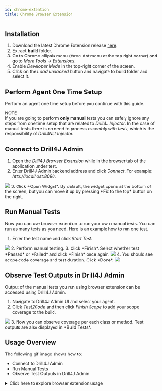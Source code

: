 ```yaml
---
id: chrome-extention
title: Chrome Browser Extension
---
```



## Installation
1. Download the latest Chrome Extension release [here](https://github.com/Drill4J/browser-extension/releases).
2. Extract **build** folder.
3. Go to Chrome ellipsis menu (three-dot menu at the top right corner) and go to *More Tools* -> *Extensions*.
4. Enable *Developer Mode* in the top-right corner of the screen.
5. Click on the *Load unpacked* button and navigate to build folder and select it.

## Perform Agent One Time Setup
Perform an <Link to="./one-time-setup" target="_blank">agent one time setup</Link> before you continue with this guide.

<Info>
    NOTE <br/>
    If you are going to perform <b>only manual</b> tests you can safely ignore any steps from one time setup that are related 
    to <i>Drill4J Injector</i>. In the case of manual tests there is no need to process <i>assembly with tests</i>, which is 
    the responsibility of <i>Drill4Net Injector</i>.
</Info>

## Connect to Drill4J Admin
1. Open the *Drill4J Browser Extension* while in the browser tab of the application under test.
2. Enter Drill4J Admin backend address and click *Connect*. For example: *http://localhost:8090*.
<Image src="/img/drill4net/extension-to-drill4j-admin.png"/>
3. Click *Open Widget*. By default, the widget opens at the bottom of the screen, but you can move it up by pressing
*Fix to the top* button on the right.

## Run Manual Tests
Now you can use browser extention to run your own manual tests. You can run as many tests as you need.
Here is an example how to run one test.
1. Enter the test name and click *Start Test*.
<Image src="/img/drill4net/start-manual-test.png"/>
2. Perform manual testing.
3. Click *Finish*. Select whether test *Passed* or *Failed* and click *Finish* once again.
<Image src="/img/drill4net/finish-manual-test.png"/>
4. You should see scope code coverage and test duration. Click *Done*.
<Image src="/img/drill4net/manual-test-finished.png"/>

## Observe Test Outputs in Drill4J Admin
Output of the manual tests you run using browser extension can be accessed using Drill4J Admin.
1. Navigate to Drill4J Admin UI and select your agent.
2. Click *Test2Code* and then click *Finish Scope* to add your scope coverage to the build.
<Image src="/img/drill4net/manual-tests-test2code.png"/>
3. Now you can observe coverage per each class or method. Test outputs are also displayed in *Build Tests*.

## Usage Overview
The following gif image shows how to:
- Connect to Drill4J Admin
- Run Manual Tests
- Observe Test Outputs in Drill4J Admin

<details> 
    <summary>Click here to explore browser extension usage</summary>
    <Image src="/img/drill4net/browser-extension-manual-test.gif"/>
</details>
